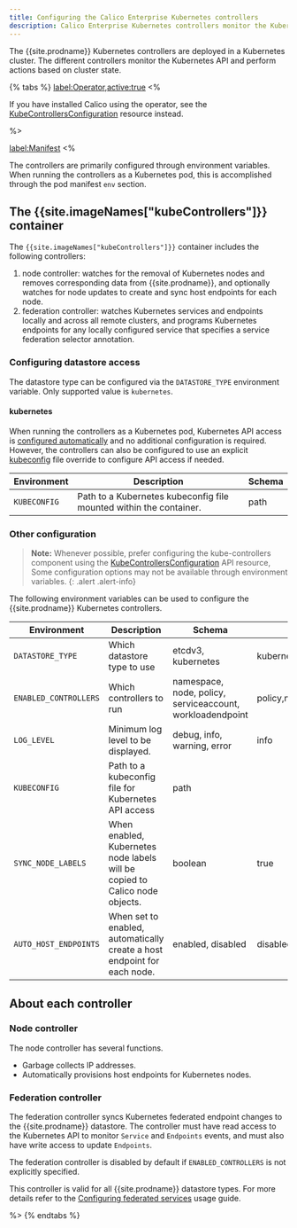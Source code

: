```yaml
---
title: Configuring the Calico Enterprise Kubernetes controllers
description: Calico Enterprise Kubernetes controllers monitor the Kubernetes API and perform actions based on cluster state.
---
```


The {{site.prodname}} Kubernetes controllers are deployed in a Kubernetes cluster. The different controllers monitor the Kubernetes API
and perform actions based on cluster state.

{% tabs %}
  <label:Operator,active:true>
<%

If you have installed Calico using the operator, see the [KubeControllersConfiguration](../resources/kubecontrollersconfig) resource instead.

%>

  <label:Manifest>
<%

The controllers are primarily configured through environment variables. When running
the controllers as a Kubernetes pod, this is accomplished through the pod manifest `env`
section.

## The {{site.imageNames["kubeControllers"]}} container

The `{{site.imageNames["kubeControllers"]}}` container includes the following controllers:

1. node controller: watches for the removal of Kubernetes nodes and removes corresponding data from {{site.prodname}}, and optionally watches for node updates to create and sync host endpoints for each node.
1. federation controller: watches Kubernetes services and endpoints locally and across all remote clusters, and programs
   Kubernetes endpoints for any locally configured service that specifies a service federation selector annotation.

### Configuring datastore access

The datastore type can be configured via the `DATASTORE_TYPE` environment variable. Only supported value is `kubernetes`.

#### kubernetes

When running the controllers as a Kubernetes pod, Kubernetes API access is [configured automatically][in-cluster-config] and
no additional configuration is required. However, the controllers can also be configured to use an explicit [kubeconfig][kubeconfig] file override to
configure API access if needed.

| Environment     | Description                                                        | Schema |
|-----------------|--------------------------------------------------------------------|--------|
| `KUBECONFIG`    | Path to a Kubernetes kubeconfig file mounted within the container. | path   |

### Other configuration

> **Note:** Whenever possible, prefer configuring the kube-controllers component using the [KubeControllersConfiguration]({{site.baseurl}}/reference/resources/kubecontrollersconfig) API resource,
> Some configuration options may not be available through environment variables.
{: .alert .alert-info}

The following environment variables can be used to configure the {{site.prodname}} Kubernetes controllers.

| Environment   | Description | Schema | Default |
| ------------- | ----------- | ------ | -------
| `DATASTORE_TYPE`      | Which datastore type to use | etcdv3, kubernetes | kubernetes
| `ENABLED_CONTROLLERS` | Which controllers to run    | namespace, node, policy, serviceaccount, workloadendpoint | policy,namespace,serviceaccount,workloadendpoint,node
| `LOG_LEVEL`           | Minimum log level to be displayed. | debug, info, warning, error | info
| `KUBECONFIG`          | Path to a kubeconfig file for Kubernetes API access | path |
| `SYNC_NODE_LABELS`    | When enabled, Kubernetes node labels will be copied to Calico node objects. | boolean | true
| `AUTO_HOST_ENDPOINTS` | When set to enabled, automatically create a host endpoint for each node. | enabled, disabled | disabled

## About each controller

### Node controller

The node controller has several functions.

- Garbage collects IP addresses.
- Automatically provisions host endpoints for Kubernetes nodes.

### Federation controller

The federation controller syncs Kubernetes federated endpoint changes to the {{site.prodname}} datastore.
The controller must have read access to the Kubernetes API to monitor `Service` and `Endpoints` events, and must
also have write access to update `Endpoints`.

The federation controller is disabled by default if `ENABLED_CONTROLLERS` is not explicitly specified.

This controller is valid for all {{site.prodname}} datastore types. For more details refer to the
[Configuring federated services]({{site.baseurl}}/multicluster/federation/services-controller) usage guide.

%>
{% endtabs %}

[in-cluster-config]: https://kubernetes.io/docs/tasks/access-application-cluster/access-cluster/#accessing-the-api-from-a-pod
[kubeconfig]: https://kubernetes.io/docs/concepts/configuration/organize-cluster-access-kubeconfig/

